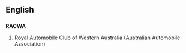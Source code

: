 ==English==
==={{initialism}}===
'''RACWA'''

#Royal Automobile Club of Western Australia (Australian Automobile Association)